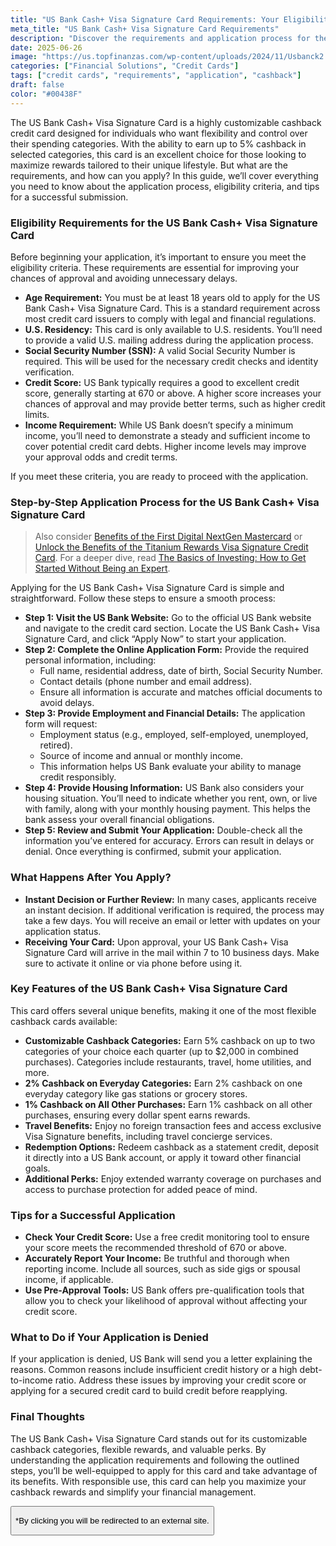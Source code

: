 ```yaml
---
title: "US Bank Cash+ Visa Signature Card Requirements: Your Eligibility Guide"
meta_title: "US Bank Cash+ Visa Signature Card Requirements"
description: "Discover the requirements and application process for the US Bank Cash+ Visa Signature Card. Learn how to maximize your cashback rewards and meet eligibility criteria to enjoy personalized and flexible benefits."
date: 2025-06-26
image: "https://us.topfinanzas.com/wp-content/uploads/2024/11/Usbanck2.webp"
categories: ["Financial Solutions", "Credit Cards"]
tags: ["credit cards", "requirements", "application", "cashback"]
draft: false
color: "#00438F"
---
```


The US Bank Cash+ Visa Signature Card is a highly customizable cashback credit card designed for individuals who want flexibility and control over their spending categories. With the ability to earn up to 5% cashback in selected categories, this card is an excellent choice for those looking to maximize rewards tailored to their unique lifestyle. But what are the requirements, and how can you apply? In this guide, we’ll cover everything you need to know about the application process, eligibility criteria, and tips for a successful submission.

### Eligibility Requirements for the US Bank Cash+ Visa Signature Card

Before beginning your application, it’s important to ensure you meet the eligibility criteria. These requirements are essential for improving your chances of approval and avoiding unnecessary delays.

- **Age Requirement:** You must be at least 18 years old to apply for the US Bank Cash+ Visa Signature Card. This is a standard requirement across most credit card issuers to comply with legal and financial regulations.
- **U.S. Residency:** This card is only available to U.S. residents. You’ll need to provide a valid U.S. mailing address during the application process.
- **Social Security Number (SSN):** A valid Social Security Number is required. This will be used for the necessary credit checks and identity verification.
- **Credit Score:** US Bank typically requires a good to excellent credit score, generally starting at 670 or above. A higher score increases your chances of approval and may provide better terms, such as higher credit limits.
- **Income Requirement:** While US Bank doesn’t specify a minimum income, you’ll need to demonstrate a steady and sufficient income to cover potential credit card debts. Higher income levels may improve your approval odds and credit terms.

If you meet these criteria, you are ready to proceed with the application.

### Step-by-Step Application Process for the US Bank Cash+ Visa Signature Card

> Also consider [Benefits of the First Digital NextGen Mastercard](/financial-solutions/first-digital-nextgen-mastercard-benefits) or [Unlock the Benefits of the Titanium Rewards Visa Signature Credit Card](/financial-solutions/titanium-rewards-visa-signature-credit-card-benefits). For a deeper dive, read [The Basics of Investing: How to Get Started Without Being an Expert](/personal-finance/the-basics-of-investing-how-to-get-started-without-being-an-expert).

Applying for the US Bank Cash+ Visa Signature Card is simple and straightforward. Follow these steps to ensure a smooth process:

- **Step 1: Visit the US Bank Website:** Go to the official US Bank website and navigate to the credit card section. Locate the US Bank Cash+ Visa Signature Card, and click “Apply Now” to start your application.
- **Step 2: Complete the Online Application Form:** Provide the required personal information, including:
  - Full name, residential address, date of birth, Social Security Number.
  - Contact details (phone number and email address).
  - Ensure all information is accurate and matches official documents to avoid delays.
- **Step 3: Provide Employment and Financial Details:** The application form will request:
  - Employment status (e.g., employed, self-employed, unemployed, retired).
  - Source of income and annual or monthly income.
  - This information helps US Bank evaluate your ability to manage credit responsibly.
- **Step 4: Provide Housing Information:** US Bank also considers your housing situation. You’ll need to indicate whether you rent, own, or live with family, along with your monthly housing payment. This helps the bank assess your overall financial obligations.
- **Step 5: Review and Submit Your Application:** Double-check all the information you’ve entered for accuracy. Errors can result in delays or denial. Once everything is confirmed, submit your application.

### What Happens After You Apply?

- **Instant Decision or Further Review:** In many cases, applicants receive an instant decision. If additional verification is required, the process may take a few days. You will receive an email or letter with updates on your application status.
- **Receiving Your Card:** Upon approval, your US Bank Cash+ Visa Signature Card will arrive in the mail within 7 to 10 business days. Make sure to activate it online or via phone before using it.

### Key Features of the US Bank Cash+ Visa Signature Card

This card offers several unique benefits, making it one of the most flexible cashback cards available:

- **Customizable Cashback Categories:** Earn 5% cashback on up to two categories of your choice each quarter (up to $2,000 in combined purchases). Categories include restaurants, travel, home utilities, and more.
- **2% Cashback on Everyday Categories:** Earn 2% cashback on one everyday category like gas stations or grocery stores.
- **1% Cashback on All Other Purchases:** Earn 1% cashback on all other purchases, ensuring every dollar spent earns rewards.
- **Travel Benefits:** Enjoy no foreign transaction fees and access exclusive Visa Signature benefits, including travel concierge services.
- **Redemption Options:** Redeem cashback as a statement credit, deposit it directly into a US Bank account, or apply it toward other financial goals.
- **Additional Perks:** Enjoy extended warranty coverage on purchases and access to purchase protection for added peace of mind.

### Tips for a Successful Application

- **Check Your Credit Score:** Use a free credit monitoring tool to ensure your score meets the recommended threshold of 670 or above.
- **Accurately Report Your Income:** Be truthful and thorough when reporting income. Include all sources, such as side gigs or spousal income, if applicable.
- **Use Pre-Approval Tools:** US Bank offers pre-qualification tools that allow you to check your likelihood of approval without affecting your credit score.

### What to Do if Your Application is Denied

If your application is denied, US Bank will send you a letter explaining the reasons. Common reasons include insufficient credit history or a high debt-to-income ratio. Address these issues by improving your credit score or applying for a secured credit card to build credit before reapplying.

<AdZone id="us_budgetbeepro_4" />

### Final Thoughts

The US Bank Cash+ Visa Signature Card stands out for its customizable cashback categories, flexible rewards, and valuable perks. By understanding the application requirements and following the outlined steps, you’ll be well-equipped to apply for this card and take advantage of its benefits. With responsible use, this card can help you maximize your cashback rewards and simplify your financial management.

<Button
  label="Apply on Official Site"
  link="https://www.usbank.com/credit-cards/cash-plus-visa-signature-credit-card.html"
/>

<p class="text-sm mt-2">
  *By clicking you will be redirected to an external site.
</p>
